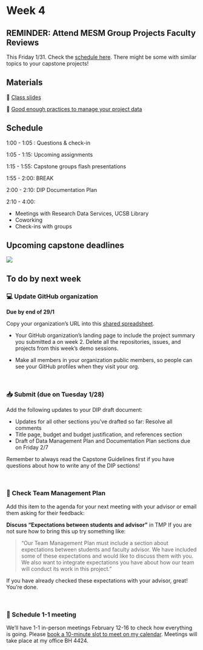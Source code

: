 # Week 4

::: {.callout-note icon=false}
## REMINDER: Attend MESM Group Projects Faculty Reviews

This Friday 1/31. Check the [schedule here](https://docs.google.com/document/d/1zTD7qX1PGmYzXn4YLZVyBuSkMNO6asmf/edit). There might be some with similar topics to your capstone projects!
:::

## Materials

📕 [Class slides](https://docs.google.com/presentation/d/1KlsHd3Li_RCku8nNmU59cZersXldISDhY_whoHQ8Tr4/edit?usp=sharing)

📗 [Good enough practices to manage your project data](https://ucsb-library-research-data-services.github.io/project-data-management/)


## Schedule

1:00 - 1:05 : Questions & check-in 

1:05 - 1:15: Upcoming assignments

1:15 - 1:55: Capstone groups flash presentations 

1:55 - 2:00: BREAK

2:00 - 2:10: DIP Documentation Plan

2:10 - 4:00:  

- Meetings with Research Data Services, UCSB Library
- Coworking
- Check-ins with groups

## Upcoming capstone deadlines

![](/411a_winter/images/411a_2025_deadlines2.png)


## To do by next week


### 💻 Update GitHub organization

**Due by end of 29/1**

Copy your organization’s URL into this [shared spreadsheet](https://docs.google.com/spreadsheets/d/16T0eucIDxxn1Yed_7Xqw-ihqmmfJN3G1yHPBtNiTAfk/edit?usp=sharing).

- Your GitHub organization’s landing page to include the project summary you submitted a on week 2. Delete all the repositories, issues, and projects from this week's demo sessions.

- Make all members in your organization public members, so people can see your GitHub profiles when they visit your org.

<br>

### 📥 Submit (due on Tuesday 1/28)

Add the following updates to your DIP draft document:

- Updates for all other sections you’ve drafted so far: Resolve all comments
- Title page, budget and budget justification, and references section
- Draft of Data Management Plan and Documentation Plan sections due on Friday 2/7

Remember to always read the Capstone Guidelines first if you have questions about how to write any of the DIP sections!

<br>

### 🤝 Check Team Management Plan

Add this item to the agenda for your next meeting with your advisor or email them asking for their feedback:

**Discuss “Expectations between students and advisor”** in TMP
If you are not sure how to bring this up try something like: 

> “Our Team Management Plan must include a section about expectations between students and faculty advisor. We have included some of these expectations and would like to discuss them with you. We also want to integrate expectations you have about how our team will conduct its work in this project.”

If you have already checked these expectations with your advisor, great! You’re done.

<br>

### 💬 Schedule 1-1 meeting

We’ll have 1-1 in-person meetings February 12-16 to check how everything is going. Please [book a 10-minute slot to meet on my calendar](https://calendar.app.google/qbNAk8LHeKzRpLMq6). Meetings will take place at my office BH 4424.

<br>

<!--
### 🤔 Discuss with team

**Context:** your Team Management Plan + Deliverables submissions and flashtalks, and the feedback you received.

**Add this item to the agenda for your next team meeting:**

Discuss what went well and and what could be better:

- ✨How will your team improve?✨
- Is your team delivering high-quality, timely work?
- Do you need to re-read the capstone guidelines?
- Should you seek more feedback or guidance from your client/advisor?
- Does your team need to share work earlier so everyone can revise?
- Do you need to establish new expectations or ground rules in your team management plan?
-->
